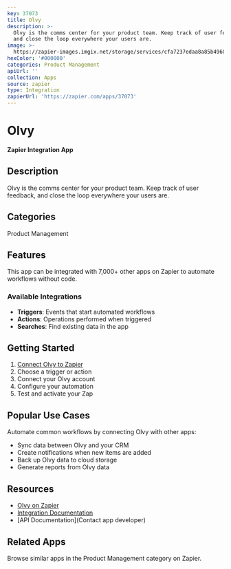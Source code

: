 ```yaml
---
key: 37073
title: Olvy
description: >-
  Olvy is the comms center for your product team. Keep track of user feedback,
  and close the loop everywhere your users are.
image: >-
  https://zapier-images.imgix.net/storage/services/cfa7237edaa8a85b4960cf3a0b64c735.png?auto=format%2Ccompress&ixlib=python-3.0.0&q=50
hexColor: '#000000'
categories: Product Management
apiUrl: ''
collection: Apps
source: zapier
type: Integration
zapierUrl: 'https://zapier.com/apps/37073'
---
```

# Olvy

**Zapier Integration App**

## Description

Olvy is the comms center for your product team. Keep track of user feedback, and close the loop everywhere your users are.

## Categories

Product Management

## Features

This app can be integrated with 7,000+ other apps on Zapier to automate workflows without code.

### Available Integrations

- **Triggers**: Events that start automated workflows
- **Actions**: Operations performed when triggered
- **Searches**: Find existing data in the app

## Getting Started

1. [Connect Olvy to Zapier](https://zapier.com/apps/37073)
2. Choose a trigger or action
3. Connect your Olvy account
4. Configure your automation
5. Test and activate your Zap

## Popular Use Cases

Automate common workflows by connecting Olvy with other apps:

- Sync data between Olvy and your CRM
- Create notifications when new items are added
- Back up Olvy data to cloud storage
- Generate reports from Olvy data

## Resources

- [Olvy on Zapier](https://zapier.com/apps/37073)
- [Integration Documentation](https://zapier.com/apps/37073/integrations)
- [API Documentation](Contact app developer)

## Related Apps

Browse similar apps in the Product Management category on Zapier.
